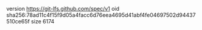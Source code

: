 version https://git-lfs.github.com/spec/v1
oid sha256:78ad11c4f15f9d05a4facc6d76eea4695d41abf4fe04697502d94437510ce65f
size 6174
